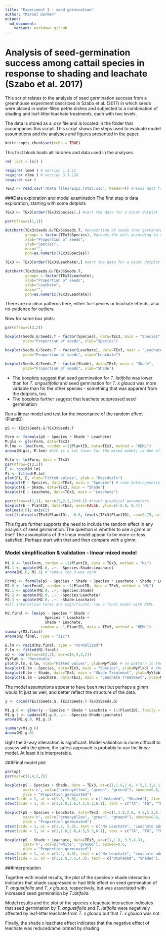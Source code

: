 ```yaml
---
title: "Experiment 3 - seed germination"
author: "Marcel Dorken"
output: 
  md_document:
    variant: markdown_github
---
```


# Analysis of seed-germination success among cattail species in response to shading and leachate (Szabo et al. 2017)

This script relates to the analysis of seed germination success from a greenhouse experiment described in Szabo et al. (2017) in which seeds were placed in water-filled petrie dishes and subjected to a combination of shading and leaf-litter leachate treatments, each with two levels. 

The data is stored as a .csv file and is located in the folder that accompanies this script. This script shows the steps used to evaluate model assumptions and the analyses and figures presented in the paper.


```r
knitr::opts_chunk$set(echo = TRUE)
```

This first block loads all libraries and data used in the analyses.

```r
rm( list = ls() )

require( lme4 ) # version 1.1.12
require( nlme ) # version 3.1-128
require( car )

TEx3 <- read.csv("/Data files/Exp3.Total.csv", header=T) #reads data from *T*ypha *Ex*periment *3* 

```

###Data exploration and model examination 
The first step is data exploration, starting with some dotplots

```r

TEx3 <- TEx3[order(TEx3$Species),] #sort the data for a nicer dotplot

par(mfrow=c(1,1))

dotchart(TEx3$Seeds.G/TEx3$Seeds.T, #proportion of seeds that germinated
         groups = factor(TEx3$Species), #groups the dots according to species
         xlab="Proportion of seeds", 
         ylab="Species", 
         main="", 
         pch=as.numeric(TEx3$Species))

TEx3 <- TEx3[order(TEx3$Leachate),] #sort the data for a nicer dotplot

dotchart(TEx3$Seeds.G/TEx3$Seeds.T, 
         groups = factor(TEx3$Leachate), 
         xlab="Proportion of seeds", 
         ylab="Leachate", 
         main="", 
         pch=as.numeric(TEx3$Leachate))


```

There are no clear patterns here, either for species or leachate effects, also no evidence for outliers.  

Now for some box plots:

```r

par(mfrow=c(2,2))

boxplot(Seeds.G/Seeds.T ~ factor(Species), data=TEx3, main = "Species",
        ylab="Proportion of seeds", xlab="Species")

boxplot(Seeds.G/Seeds.T ~ factor(Leachate), data=TEx3, main = "Leachate",
        ylab="Proportion of seeds", xlab="Leachate")

boxplot(Seeds.G/Seeds.T ~ factor(Shade), data=TEx3, main = "Shade",
        ylab="Proportion of seeds", xlab="Shade")

```

* The boxplots suggest that seed germination for *T. latifolia* was lower than for *T. angustifolia* and seed germination for *T. x glauca* was more variable than for the other species - something that was apparent from the dotplots, too. 
* The boxplots further suggest that leachate suppressed seed germination

Run a linear model and test for the importance of the random effect (PlantID)

```r

pS <- TEx3$Seeds.G/TEx3$Seeds.T

Form <- formula(pS ~ Species * Shade * Leachate)
M.gls <- gls(Form, data=TEx3)
M.lme <- lme(Form, random =~1|PlantID, data=TEx3, method = "REML")
anova(M.gls, M.lme) #AIC is a lot lower for the mixed model; random effect is needed 


```

```r

M.lm <- lm(Form, data = TEx3)
par(mfrow=c(2,2))
E <- resid(M.lm) 
Fi <- fitted(M.lm)
plot(Fi, E, xlab="Fitted values", ylab = "Residuals")
boxplot(E ~ Species, data=TEx3, main = "Species") # some heterogeneity of residuals among species levels
boxplot(E ~ Shade, data=TEx3, main = "Shade")  
boxplot(E ~ Leachate, data=TEx3, main = "Leachate") 

par(mfrow=c(1,1), mar=c(5,2,2,1)+0.1) #reset graphical parameters
boxplot(E ~ PlantID, data=TEx3, axes=FALSE, ylim=c(-0.9, 0.4))
abline(0,0); axis(2)
text(1:nlevels(TEx3$PlantID), -0.8, levels(TEx3$PlantID), cex=0.75, srt=90)
```

This figure further supports the need to include the random effect in any analysis of seed germination. The question is whether to use a glmm or lme? The assumptions of the linear model appear to be more-or-less satisfied. Perhaps start with that and then compare with a glmm.

### Model simplification & validation - linear mixed model
```r

M1.0 <- lme(Form, random = ~1|PlantID, data = TEx3, method = "ML")
M1.1 <- update(M1.0, .~. -Species:Shade:Leachate)
anova(M1.0, M1.1) # remove the 3-way term

Form2 <- formula(pS ~ Species * Shade + Species * Leachate + Shade * Leachate)
M2.0 <- lme(Form2, random = ~1|PlantID, data = TEx3, method = "ML")
M2.1 <- update(M2.0, .~. -Species:Shade)
M2.2 <- update(M2.0, .~. -Species:Leachate)
M2.3 <- update(M2.0, .~. -Shade:Leachate)
#all interaction terms are significant; run a final model with REML

```

```r
M2.final <- lme(pS ~ Species * Shade + 
                  Species * Leachate + 
                  Shade * Leachate, 
                random = ~1|PlantID, data = TEx3, method = "REML")
summary(M2.final)
Anova(M2.final, Type = "III")

```

```r

E.lm <- resid(M2.final, type = "normalized")
F.lm <- fitted(M2.final)
op <- par(mfrow=c(2,2), mar=c(4,4,3,2))
MyYlab <- "Residuals"
plot(F.lm, E.lm, xlab="Fitted values", ylab=MyYlab) # no pattern in the residuals, which is reassuring
boxplot(E.lm ~ Species, data=TEx3, main = "Species", ylab=MyYlab) # these look ok too
boxplot(E.lm ~ Shade, data=TEx3, main = "Shade Treatment", ylab=MyYlab)
boxplot(E.lm ~ Leachate, data=TEx3, main = "Leachate Treatment", ylab=MyYlab)

```

The model assumptions appear to have been met but perhaps a glmm would fit just as well, and better reflect the structure of the data.

```r

y <- cbind(TEx3$Seeds.G, TEx3$Seeds.T-TEx3$Seeds.G)

M1.g.0 <- glmer(y ~ Species * Shade * Leachate + (1|PlantID), family = "binomial", data = TEx3)
M1.g.1 <- update(M1.g.0, .~. -Species:Shade:Leachate)
anova(M1.g.0, M1.g.1) 

summary(M1.g.0)
Anova(M1.g.0)

```

Ugh! the 3-way interaction is significant. Model validation is more difficult to assess with the glmm; the safest approach is probably to use the linear model. At least it is interpretable.

###Final model plot
```r
par(op)
par(mar=c(4,4,2,2))

boxplot(pS ~ Species + Shade, data = TEx3, at=c(1,1.8,2.6, 4.5,5.3,6.1), 
        xaxt='n', col=c("greenyellow", "green", "green4"), boxwex=0.6,
        ylab = "Proportion germinated")
mtext(side = 1, at = c(1.8, 5.3), text = c("Unshaded", "Shaded"), line = 2.5)
mtext(side = 1, at = c(1,1.8,2.6,4.5,5.3,6.1), text = c("TA", "TG", "TL"), line = 1)

boxplot(pS ~ Species + Leachate, data=TEx3, at=c(1,1.8,2.6, 4.5,5.3,6.1),
        xaxt='n', col=c("greenyellow", "green", "green4"), boxwex=0.6, 
        ylab = "Proportion germinated") 
mtext(side = 1, at = c(1.8, 5.3), text = c("No Leachate", "Leachate added"), line = 2.5)
mtext(side = 1, at = c(1,1.8,2.6,4.5,5.3,6.1), text = c("TA", "TG", "TL"), line = 1)

boxplot(pS ~ Shade + Leachate, data=TEx3, at=c(1,1.8, 3.5,4.3), 
        xaxt='n', col=c("white", "grey66"), boxwex=0.6,
        ylab = "Proportion germinated") 
mtext(side = 1, at = c(1.4, 3.9), text = c("No Leachate", "Leachate added"), line = 2.5)
mtext(side = 1, at = c(1,1.8,3.5,4.3), text = c("Unshaded", "Shaded"), line = 1)

```

###Interpretation

Together with model results, the plot of the species x shade interaction indicates that shade suppressed or had little effect on seed germination of *T. angustifolia* and *T. x glauca*, respectively, but was associated with increased seed germination by *T.latifolia*.

Model results and the plot of the species x leachate interaction indicates that seed germination by *T. angustifolia* and *T. latifolia* were negatively affected by leaf-litter leachate from *T. x glauca* but that *T. x glauca* was not.    

Finally, the shade x leachate effect indicates that the negative effect of leachate was reduced/ameliorated by shading.


